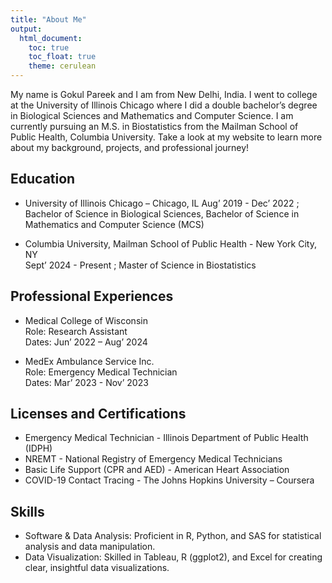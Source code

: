 ```yaml
---
title: "About Me"
output: 
  html_document:
    toc: true
    toc_float: true
    theme: cerulean
---
```


My name is Gokul Pareek and I am from New Delhi, India. I went to college at the University of Illinois Chicago where I did a double bachelor's degree in Biological Sciences and Mathematics and Computer Science. I am currently pursuing an M.S. in Biostatistics from the Mailman School of Public Health, Columbia University. Take a look at my website to learn more about my background, projects, and professional journey!

## Education

* University of Illinois Chicago – Chicago, IL
Aug’ 2019 - Dec’ 2022 ; Bachelor of Science in Biological Sciences, Bachelor of Science in Mathematics and Computer Science (MCS) 

* Columbia University, Mailman School of Public Health - New York City, NY			       
Sept’ 2024 - Present ; Master of Science in Biostatistics

## Professional Experiences

* Medical College of Wisconsin		
Role: Research Assistant							       
Dates: Jun’ 2022 – Aug’ 2024

* MedEx Ambulance Service Inc.  
Role: Emergency Medical Technician							       
Dates: Mar' 2023 - Nov' 2023 

## Licenses and Certifications

* Emergency Medical Technician - Illinois Department of Public Health (IDPH)					 
* NREMT - National Registry of Emergency Medical Technicians					
* Basic Life Support (CPR and AED) - American Heart Association							
* COVID-19 Contact Tracing - The Johns Hopkins University – Coursera 						

## Skills

* Software & Data Analysis: Proficient in R, Python, and SAS for statistical analysis    and data manipulation.
* Data Visualization: Skilled in Tableau, R (ggplot2), and Excel for creating clear,     insightful data visualizations.


